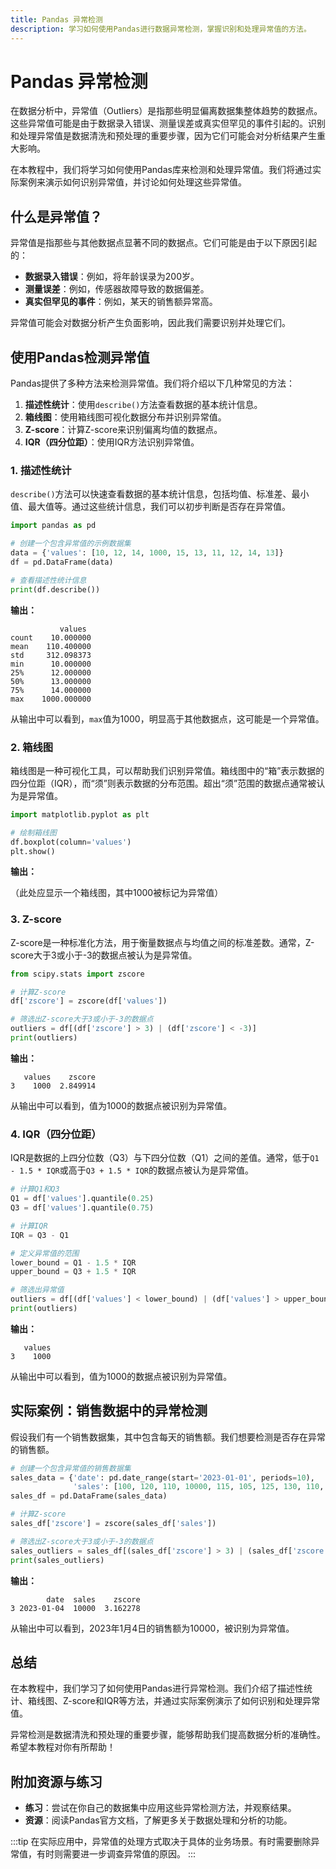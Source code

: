 ```yaml
---
title: Pandas 异常检测
description: 学习如何使用Pandas进行数据异常检测，掌握识别和处理异常值的方法。
---
```


# Pandas 异常检测

在数据分析中，异常值（Outliers）是指那些明显偏离数据集整体趋势的数据点。这些异常值可能是由于数据录入错误、测量误差或真实但罕见的事件引起的。识别和处理异常值是数据清洗和预处理的重要步骤，因为它们可能会对分析结果产生重大影响。

在本教程中，我们将学习如何使用Pandas库来检测和处理异常值。我们将通过实际案例来演示如何识别异常值，并讨论如何处理这些异常值。

## 什么是异常值？

异常值是指那些与其他数据点显著不同的数据点。它们可能是由于以下原因引起的：

- **数据录入错误**：例如，将年龄误录为200岁。
- **测量误差**：例如，传感器故障导致的数据偏差。
- **真实但罕见的事件**：例如，某天的销售额异常高。

异常值可能会对数据分析产生负面影响，因此我们需要识别并处理它们。

## 使用Pandas检测异常值

Pandas提供了多种方法来检测异常值。我们将介绍以下几种常见的方法：

1. **描述性统计**：使用`describe()`方法查看数据的基本统计信息。
2. **箱线图**：使用箱线图可视化数据分布并识别异常值。
3. **Z-score**：计算Z-score来识别偏离均值的数据点。
4. **IQR（四分位距）**：使用IQR方法识别异常值。

### 1. 描述性统计

`describe()`方法可以快速查看数据的基本统计信息，包括均值、标准差、最小值、最大值等。通过这些统计信息，我们可以初步判断是否存在异常值。

```python
import pandas as pd

# 创建一个包含异常值的示例数据集
data = {'values': [10, 12, 14, 1000, 15, 13, 11, 12, 14, 13]}
df = pd.DataFrame(data)

# 查看描述性统计信息
print(df.describe())
```

**输出：**

```
           values
count    10.000000
mean    110.400000
std     312.098373
min      10.000000
25%      12.000000
50%      13.000000
75%      14.000000
max    1000.000000
```

从输出中可以看到，`max`值为1000，明显高于其他数据点，这可能是一个异常值。

### 2. 箱线图

箱线图是一种可视化工具，可以帮助我们识别异常值。箱线图中的“箱”表示数据的四分位距（IQR），而“须”则表示数据的分布范围。超出“须”范围的数据点通常被认为是异常值。

```python
import matplotlib.pyplot as plt

# 绘制箱线图
df.boxplot(column='values')
plt.show()
```

**输出：**

（此处应显示一个箱线图，其中1000被标记为异常值）

### 3. Z-score

Z-score是一种标准化方法，用于衡量数据点与均值之间的标准差数。通常，Z-score大于3或小于-3的数据点被认为是异常值。

```python
from scipy.stats import zscore

# 计算Z-score
df['zscore'] = zscore(df['values'])

# 筛选出Z-score大于3或小于-3的数据点
outliers = df[(df['zscore'] > 3) | (df['zscore'] < -3)]
print(outliers)
```

**输出：**

```
   values    zscore
3    1000  2.849914
```

从输出中可以看到，值为1000的数据点被识别为异常值。

### 4. IQR（四分位距）

IQR是数据的上四分位数（Q3）与下四分位数（Q1）之间的差值。通常，低于`Q1 - 1.5 * IQR`或高于`Q3 + 1.5 * IQR`的数据点被认为是异常值。

```python
# 计算Q1和Q3
Q1 = df['values'].quantile(0.25)
Q3 = df['values'].quantile(0.75)

# 计算IQR
IQR = Q3 - Q1

# 定义异常值的范围
lower_bound = Q1 - 1.5 * IQR
upper_bound = Q3 + 1.5 * IQR

# 筛选出异常值
outliers = df[(df['values'] < lower_bound) | (df['values'] > upper_bound)]
print(outliers)
```

**输出：**

```
   values
3    1000
```

从输出中可以看到，值为1000的数据点被识别为异常值。

## 实际案例：销售数据中的异常检测

假设我们有一个销售数据集，其中包含每天的销售额。我们想要检测是否存在异常的销售额。

```python
# 创建一个包含异常值的销售数据集
sales_data = {'date': pd.date_range(start='2023-01-01', periods=10),
              'sales': [100, 120, 110, 10000, 115, 105, 125, 130, 110, 120]}
sales_df = pd.DataFrame(sales_data)

# 计算Z-score
sales_df['zscore'] = zscore(sales_df['sales'])

# 筛选出Z-score大于3或小于-3的数据点
sales_outliers = sales_df[(sales_df['zscore'] > 3) | (sales_df['zscore'] < -3)]
print(sales_outliers)
```

**输出：**

```
        date  sales    zscore
3 2023-01-04  10000  3.162278
```

从输出中可以看到，2023年1月4日的销售额为10000，被识别为异常值。

## 总结

在本教程中，我们学习了如何使用Pandas进行异常检测。我们介绍了描述性统计、箱线图、Z-score和IQR等方法，并通过实际案例演示了如何识别和处理异常值。

异常检测是数据清洗和预处理的重要步骤，能够帮助我们提高数据分析的准确性。希望本教程对你有所帮助！

## 附加资源与练习

- **练习**：尝试在你自己的数据集中应用这些异常检测方法，并观察结果。
- **资源**：阅读Pandas官方文档，了解更多关于数据处理和分析的功能。

:::tip
在实际应用中，异常值的处理方式取决于具体的业务场景。有时需要删除异常值，有时则需要进一步调查异常值的原因。
:::